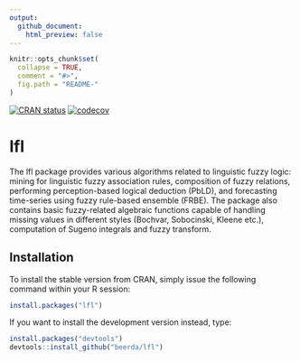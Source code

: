 ```yaml
---
output:
  github_document:
    html_preview: false
---
```


<!-- README.md is generated from README.Rmd. Please edit that file -->

```r
knitr::opts_chunk$set(
  collapse = TRUE,
  comment = "#>",
  fig.path = "README-"
)
```

[![CRAN status](https://www.r-pkg.org/badges/version/lfl)](https://CRAN.R-project.org/package=lfl)
[![codecov](https://codecov.io/gh/beerda/lfl/branch/master/graph/badge.svg)](https://app.codecov.io/gh/beerda/lfl)


# lfl

The lfl package provides various algorithms related to linguistic fuzzy logic: mining for linguistic fuzzy association
rules, composition of fuzzy relations, performing  perception-based logical deduction (PbLD),  and forecasting
time-series using fuzzy rule-based ensemble (FRBE). The package also contains basic fuzzy-related algebraic functions
capable of handling missing values in different styles (Bochvar, Sobocinski, Kleene etc.), computation of Sugeno
integrals and fuzzy transform.


## Installation

To install the stable version from CRAN, simply issue the following command within your R session:

```r
install.packages("lfl")
```

If you want to install the development version instead, type:

```r
install.packages("devtools")
devtools::install_github("beerda/lfl")
```
